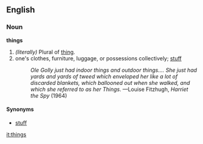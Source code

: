 ==English==

{{rank|give|ever|saw|156|things|left|part|off}}

===Noun===
'''things'''
# ''(literally)'' Plural of [[thing]].
# one's clothes, furniture, luggage, or possessions collectively; [[stuff]]
#:''Ole Golly just had indoor things and outdoor things.... She just had yards and yards of tweed which enveloped her like a lot of discarded blankets, which ballooned out when she walked, and which she referred to as her Things.''  —Louise Fitzhugh, ''Harriet the Spy'' (1964)

====Synonyms====
*[[stuff]]

[[it:things]]